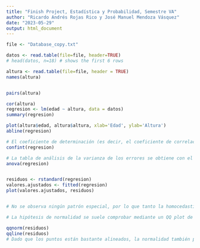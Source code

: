 ```yaml
---
title: "Finish Project, Estadística y Probabilidad, Semestre VA"
author: "Ricardo Andrés Rojas Rico y José Manuel Mendoza Vásquez"
date: "2023-05-29"
output: html_document
---
```

```r
file <- "Database_copy.txt"

datos <- read.table(file=file, header=TRUE)
# head(datos, n=18) # shows the first 6 rows   

altura <- read.table(file=file, header = TRUE)
names(altura)


pairs(altura)

cor(altura)
regresion <- lm(edad ~ altura, data = datos)
summary(regresion)

plot(altura$edad, altura$altura, xlab='Edad', ylab='Altura')
abline(regresion)

# El coeficiente de determinación (es decir, el coeficiente de correlación al cuadrado) mide la bondad del ajuste de la recta a los datos. A partir de la salida anterior, vemos que su valor en este caso es Multiple R-squared: 0.701.
confint(regresion)

# La tabla de análisis de la varianza de los errores se obtiene con el comando anova:
anova(regresion)


residuos <- rstandard(regresion)
valores.ajustados <- fitted(regresion)
plot(valores.ajustados, residuos)


# No se observa ningún patrón especial, por lo que tanto la homocedasticidad como la linealidad resultan hipótesis razonables.

# La hipótesis de normalidad se suele comprobar mediante un QQ plot de los residuos. El siguiente código sirve para obtenerlo:

qqnorm(residuos)
qqline(residuos)
# Dado que los puntos están bastante alineados, la normalidad también parece aceptable.
```

